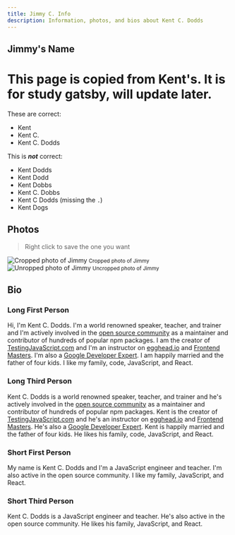```yaml
---
title: Jimmy C. Info
description: Information, photos, and bios about Kent C. Dodds
---
```


## Jimmy's Name

# This page is copied from Kent's. It is for study gatsby, will update later.

These are correct:

- Kent
- Kent C.
- Kent C. Dodds

This is _**not**_ correct:

- Kent Dodds
- Kent Dodd
- Kent Dobbs
- Kent C. Dobbs
- Kent C Dodds (missing the `.`)
- Kent Dogs

## Photos

> Right click to save the one you want


<div
  style={{display: 'flex', justifyContent: 'space-around', textAlign: 'center'}}
>
  <div>
    <img
      alt="Cropped photo of Jimmy"
      style={{maxHeight: 200, display: 'block', marginBottom: 4}}
      src={croppedPhoto}
    />
    <small>Cropped photo of Jimmy</small>
  </div>
  <div>
    <img
      alt="Unropped photo of Jimmy"
      style={{maxHeight: 200, display: 'block', marginBottom: 4}}
      src={uncroppedPhoto}
    />
    <small>Uncropped photo of Jimmy</small>
  </div>
</div>

## Bio

### Long First Person

Hi, I'm Kent C. Dodds. I'm a world renowned speaker, teacher, and trainer and
I'm actively involved in the
[open source community](https://github.com/kentcdodds) as a maintainer and
contributor of hundreds of popular npm packages. I am the creator of
[TestingJavaScript.com](https://testingjavascript.com) and I'm an instructor on
[egghead.io](https://egghead.io/instructors/kentcdodds) and
[Frontend Masters](https://frontendmasters.com). I'm also a
[Google Developer Expert](https://developers.google.com/experts/people/kent-c-dodds).
I am happily married and the father of four kids. I like my family, code,
JavaScript, and React.

### Long Third Person

Kent C. Dodds is a world renowned speaker, teacher, and trainer and he's
actively involved in the [open source community](https://github.com/kentcdodds)
as a maintainer and contributor of hundreds of popular npm packages. Kent is the
creator of [TestingJavaScript.com](https://testingjavascript.com) and he's an
instructor on [egghead.io](https://egghead.io/instructors/kentcdodds) and
[Frontend Masters](https://frontendmasters.com). He's also a
[Google Developer Expert](https://developers.google.com/experts/people/kent-c-dodds).
Kent is happily married and the father of four kids. He likes his family, code,
JavaScript, and React.

### Short First Person

My name is Kent C. Dodds and I'm a JavaScript engineer and teacher. I'm also
active in the open source community. I like my family, JavaScript, and React.

### Short Third Person

Kent C. Dodds is a JavaScript engineer and teacher. He's also active in the open
source community. He likes his family, JavaScript, and React.
